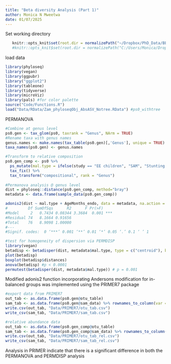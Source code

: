 ```yaml
---
title: "Beta diversity Analysis (Part 1)"
author: Monica N Mweetwa
date: 01/07/2025
---
```

Set working directory
```r
   knitr::opts_knit$set(root.dir = normalizePath("~/Dropbox/PhD_Data/BEECH/BEECH_16s_Analysis/Stunting_SAM")) 
   #knitr::opts_knit$set(root.dir = normalizePath("C:/Users/Monica/Dropbox/PhD_Data/BEECH/BEECH_16s_Analysis/Stunting_SAM")) 
```

load data
```r
library(phyloseq)
library(vegan)
library(ggpubr)
library("ggplot2")
library(tableone)
library(tidyverse)
library(microViz)
library(pals) #for color palette
source("Code/Functions.R")
load("Data/RData/Zam_phyloseqObj_AbsASV_Notree.RData") #ps0_withtree
```

PERMANOVA
```r
#Combine at genus level
ps0.gen <- tax_glom(ps0, taxrank = "Genus", NArm = TRUE)
#Rename taxa with genus names
genus.names <- make.names(tax_table(ps0.gen)[,'Genus'], unique = TRUE)
taxa_names(ps0.gen) <- genus.names

#Transform to relative composition
ps0.gen_comp <- ps0 %>%
  ps_mutate(mal.type = ifelse(study == "EE children", "SAM", "Stunting only")) %>%
  tax_fix() %>%
  tax_transform("compositional", rank = "Genus")
  
#Permanova analysis @ genus level
dist = phyloseq::distance(ps0.gen_comp, method="bray")
metadata <- data.frame(sample_data(ps0.gen_comp))

adonis2(dist ~ mal.type + AgeMonths_endo, data = metadata, na.action = na.omit, method = "bray")
#         Df SumOfSqs      R2      F Pr(>F)    
#Model     2   0.7434 0.08344 3.3684  0.001 ***
#Residual 74   8.1664 0.91656                  
#Total    76   8.9098 1.00000                  
#---
#Signif. codes:  0 ‘***’ 0.001 ‘**’ 0.01 ‘*’ 0.05 ‘.’ 0.1 ‘ ’ 1

#test for homogeneity of dispersion via PERMDISP
library(vegan)
betadisp <- betadisper(dist, metadata$mal.type, type = c("centroid"), bias.adjust = FALSE, sqrt.dist = FALSE, add = FALSE)
plot(betadisp)
boxplot(betadisp$distances)
anova(betadisp) #p < 0.0001
permutest(betadisper(dist, metadata$mal.type)) # p = 0.001
```

Modified adonis2 function incorporating Andersons modification for in-balanced groups was implemented using the PRIMER7 package
```r
#export data from PRIMER7
out_tab <- as.data.frame(ps0.gen@otu_table)
sam_tab <- as.data.frame(ps0.gen@sam_data) %>% rownames_to_column(var = "code")
write.csv(out_tab, "Data/PRIMER7/otu_tab.csv")
write_csv(sam_tab, "Data/PRIMER7/sam_tab.csv")

#relative abundance data
out_tab <- as.data.frame(ps0.gen_comp@otu_table)
sam_tab <- as.data.frame(ps0.gen_comp@sam_data) %>% rownames_to_column(var = "code")
write.csv(out_tab, "Data/PRIMER7/otu_tab_rel.csv")
write_csv(sam_tab, "Data/PRIMER7/sam_tab_rel.csv")

```
Analysis in PRIMER indicate that there is a significant difference in both the PERMANOVA and PERMDISP analysis



